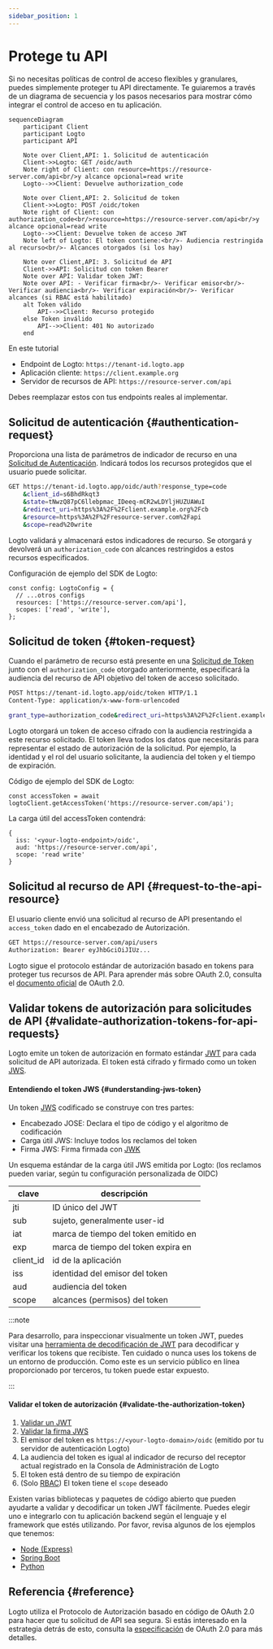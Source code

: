 ```yaml
---
sidebar_position: 1
---
```


# Protege tu API

Si no necesitas políticas de control de acceso flexibles y granulares, puedes simplemente proteger tu API directamente. Te guiaremos a través de un diagrama de secuencia y los pasos necesarios para mostrar cómo integrar el control de acceso en tu aplicación.

```mermaid
sequenceDiagram
    participant Client
    participant Logto
    participant API

    Note over Client,API: 1. Solicitud de autenticación
    Client->>Logto: GET /oidc/auth
    Note right of Client: con resource=https://resource-server.com/api<br/>y alcance opcional=read write
    Logto-->>Client: Devuelve authorization_code

    Note over Client,API: 2. Solicitud de token
    Client->>Logto: POST /oidc/token
    Note right of Client: con authorization_code<br/>resource=https://resource-server.com/api<br/>y alcance opcional=read write
    Logto-->>Client: Devuelve token de acceso JWT
    Note left of Logto: El token contiene:<br/>- Audiencia restringida al recurso<br/>- Alcances otorgados (si los hay)

    Note over Client,API: 3. Solicitud de API
    Client->>API: Solicitud con token Bearer
    Note over API: Validar token JWT:
    Note over API: - Verificar firma<br/>- Verificar emisor<br/>- Verificar audiencia<br/>- Verificar expiración<br/>- Verificar alcances (si RBAC está habilitado)
    alt Token válido
        API-->>Client: Recurso protegido
    else Token inválido
        API-->>Client: 401 No autorizado
    end
```

En este tutorial

- Endpoint de Logto: `https://tenant-id.logto.app`
- Aplicación cliente: `https://client.example.org`
- Servidor de recursos de API: `https://resource-server.com/api`

Debes reemplazar estos con tus endpoints reales al implementar.

## Solicitud de autenticación \{#authentication-request}

Proporciona una lista de parámetros de indicador de recurso en una [Solicitud de Autenticación](https://openid.net/specs/openid-connect-core-1_0.html#AuthRequest). Indicará todos los recursos protegidos que el usuario puede solicitar.

```bash
GET https://tenant-id.logto.app/oidc/auth?response_type=code
    &client_id=s6BhdRkqt3
    &state=tNwzQ87pC6llebpmac_IDeeq-mCR2wLDYljHUZUAWuI
    &redirect_uri=https%3A%2F%2Fclient.example.org%2Fcb
    &resource=https%3A%2F%2Fresource-server.com%2Fapi
    &scope=read%20write
```

Logto validará y almacenará estos indicadores de recurso. Se otorgará y devolverá un `authorization_code` con alcances restringidos a estos recursos especificados.

Configuración de ejemplo del SDK de Logto:

```tsx
const config: LogtoConfig = {
  // ...otros configs
  resources: ['https://resource-server.com/api'],
  scopes: ['read', 'write'],
};
```

## Solicitud de token \{#token-request}

Cuando el parámetro de recurso está presente en una [Solicitud de Token](https://openid.net/specs/openid-connect-core-1_0.html#TokenRequest) junto con el `authorization_code` otorgado anteriormente, especificará la audiencia del recurso de API objetivo del token de acceso solicitado.

```bash
POST https://tenant-id.logto.app/oidc/token HTTP/1.1
Content-Type: application/x-www-form-urlencoded

grant_type=authorization_code&redirect_uri=https%3A%2F%2Fclient.example.org%2Fcb&code=10esc29BWC2qZB0acc9v8zAv9ltc2pko105tQauZ&resource=https%3A%2F%2Fresource-server.com%2Fapi
```

Logto otorgará un token de acceso cifrado con la audiencia restringida a este recurso solicitado. El token lleva todos los datos que necesitarás para representar el estado de autorización de la solicitud. Por ejemplo, la identidad y el rol del usuario solicitante, la audiencia del token y el tiempo de expiración.

Código de ejemplo del SDK de Logto:

```tsx
const accessToken = await logtoClient.getAccessToken('https://resource-server.com/api');
```

La carga útil del accessToken contendrá:

```tsx
{
  iss: '<your-logto-endpoint>/oidc',
  aud: 'https://resource-server.com/api',
  scope: 'read write'
}
```

## Solicitud al recurso de API \{#request-to-the-api-resource}

El usuario cliente envió una solicitud al recurso de API presentando el `access_token` dado en el encabezado de Autorización.

```bash
GET https://resource-server.com/api/users
Authorization: Bearer eyJhbGciOiJIUz...
```

Logto sigue el protocolo estándar de autorización basado en tokens para proteger tus recursos de API. Para aprender más sobre OAuth 2.0, consulta el [documento oficial](https://datatracker.ietf.org/doc/html/rfc6749#section-1.3.1) de OAuth 2.0.

## Validar tokens de autorización para solicitudes de API \{#validate-authorization-tokens-for-api-requests}

Logto emite un token de autorización en formato estándar [JWT](https://datatracker.ietf.org/doc/html/rfc7519) para cada solicitud de API autorizada. El token está cifrado y firmado como un token [JWS](https://datatracker.ietf.org/doc/html/rfc7515).

#### Entendiendo el token JWS \{#understanding-jws-token}

Un token [JWS](https://datatracker.ietf.org/doc/html/rfc7515) codificado se construye con tres partes:

- Encabezado JOSE: Declara el tipo de código y el algoritmo de codificación
- Carga útil JWS: Incluye todos los reclamos del token
- Firma JWS: Firma firmada con [JWK](https://datatracker.ietf.org/doc/html/rfc7517)

Un esquema estándar de la carga útil JWS emitida por Logto: (los reclamos pueden variar, según tu configuración personalizada de OIDC)

| clave     | descripción                          |
| --------- | ------------------------------------ |
| jti       | ID único del JWT                     |
| sub       | sujeto, generalmente user-id         |
| iat       | marca de tiempo del token emitido en |
| exp       | marca de tiempo del token expira en  |
| client_id | id de la aplicación                  |
| iss       | identidad del emisor del token       |
| aud       | audiencia del token                  |
| scope     | alcances (permisos) del token        |

:::note

Para desarrollo, para inspeccionar visualmente un token JWT, puedes visitar una [herramienta de decodificación de JWT](https://www.jstoolset.com/jwt) para decodificar y verificar los tokens que recibiste. Ten cuidado o nunca uses los tokens de un entorno de producción. Como este es un servicio público en línea proporcionado por terceros, tu token puede estar expuesto.

:::

#### Validar el token de autorización \{#validate-the-authorization-token}

1. [Validar un JWT](https://datatracker.ietf.org/doc/html/rfc7519#section-7.2)
2. [Validar la firma JWS](https://datatracker.ietf.org/doc/html/rfc7515#section-5.2)
3. El emisor del token es `https://<your-logto-domain>/oidc` (emitido por tu servidor de autenticación Logto)
4. La audiencia del token es igual al indicador de recurso del receptor actual registrado en la Consola de Administración de Logto
5. El token está dentro de su tiempo de expiración
6. (Solo [RBAC](/authorization/role-based-access-control/protect-api-resources-with-rbac)) El token tiene el `scope` deseado

Existen varias bibliotecas y paquetes de código abierto que pueden ayudarte a validar y decodificar un token JWT fácilmente. Puedes elegir uno e integrarlo con tu aplicación backend según el lenguaje y el framework que estés utilizando. Por favor, revisa algunos de los ejemplos que tenemos:

- [Node (Express)](/authorization/api-resources/node-express)
- [Spring Boot](/authorization/api-resources/spring-boot)
- [Python](/authorization/api-resources/python)

## Referencia \{#reference}

Logto utiliza el Protocolo de Autorización basado en código de OAuth 2.0 para hacer que tu solicitud de API sea segura. Si estás interesado en la estrategia detrás de esto, consulta la [especificación](https://datatracker.ietf.org/doc/html/rfc6749#section-1.3.1) de OAuth 2.0 para más detalles.

